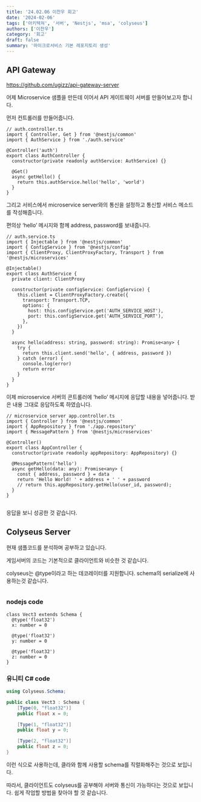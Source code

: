 ```yaml
---
title: '24.02.06 이찬우 회고'
date: '2024-02-06'
tags: ['아키텍쳐', '서버', 'Nestjs', 'msa', 'colyseus']
authors: ['이찬우']
category: '회고'
draft: false
summary: '마이크로서비스 기본 레포지토리 생성'
---
```


## API Gateway

https://github.com/ugizz/api-gateway-server

어제 Microservice 샘플을 만든데 이어서 API 게이트웨이 서버를 만들어보고자 합니다.

먼저 컨트롤러를 만들어줍니다.

```tsx
// auth.controller.ts
import { Controller, Get } from '@nestjs/common'
import { AuthService } from './auth.service'

@Controller('auth')
export class AuthController {
  constructor(private readonly authService: AuthService) {}

  @Get()
  async getHello() {
    return this.authService.hello('hello', 'world')
  }
}
```

그리고 서비스에서 microservice server와의 통신을 설정하고 통신할 서비스 메소드를 작성해줍니다.

편의상 ‘hello’ 메시지와 함께 address, password를 보내줍니다.

```tsx
// auth.service.ts
import { Injectable } from '@nestjs/common'
import { ConfigService } from '@nestjs/config'
import { ClientProxy, ClientProxyFactory, Transport } from '@nestjs/microservices'

@Injectable()
export class AuthService {
  private client: ClientProxy

  constructor(private configService: ConfigService) {
    this.client = ClientProxyFactory.create({
      transport: Transport.TCP,
      options: {
        host: this.configService.get('AUTH_SERVICE_HOST'),
        port: this.configService.get('AUTH_SERVICE_PORT'),
      },
    })
  }

  async hello(address: string, password: string): Promise<any> {
    try {
      return this.client.send('hello', { address, password })
    } catch (error) {
      console.log(error)
      return error
    }
  }
}
```

이제 microservice 서버의 콘트롤러에 ‘hello’ 메시지에 응답할 내용을 넣어줍니다.
받은 내용 그대로 응답하도록 하였습니다.

```tsx
// microservice server app.controller.ts
import { Controller } from '@nestjs/common'
import { AppRepository } from './app.repository'
import { MessagePattern } from '@nestjs/microservices'

@Controller()
export class AppController {
  constructor(private readonly appRepository: AppRepository) {}

  @MessagePattern('hello')
  async getHello(data: any): Promise<any> {
    const { address, password } = data
    return 'Hello World! ' + address + ' ' + password
    // return this.appRepository.getHello(user_id, password);
  }
}
```

<Image alt="" src="/static/images/240206/1.png" width={800} height={800} />

응답을 보니 성공한 것 같습니다.

## Colyseus Server

현재 샘플코드를 분석하며 공부하고 있습니다.

게임서버의 코드는 기본적으로 클라이언트와 비슷한 것 같습니다.

colyseus는 @type이라고 하는 데코레이터를 지원합니다. schema의 serialize에 사용하는것 같습니다.

<Image alt="" src="/static/images/240206/2.png" width={800} height={800} />

### nodejs code

```tsx
class Vect3 extends Schema {
  @type('float32')
  x: number = 0

  @type('float32')
  y: number = 0

  @type('float32')
  z: number = 0
}
```

### 유니티 C# code

```csharp
using Colyseus.Schema;

public class Vect3 : Schema {
	[Type(0, "float32")]
	public float x = 0;

	[Type(1, "float32")]
	public float y = 0;

	[Type(2, "float32")]
	public float z = 0;
}
```

이런 식으로 사용하는데, 클라와 함께 사용할 schema를 직렬화해주는 것으로 보입니다.

따라서, 클라이언트도 colyseus를 공부해야 서버와 통신이 가능하다는 것으로 보입니다. 쉽게 작업할 방법을 찾아야 할 것 같습니다.
